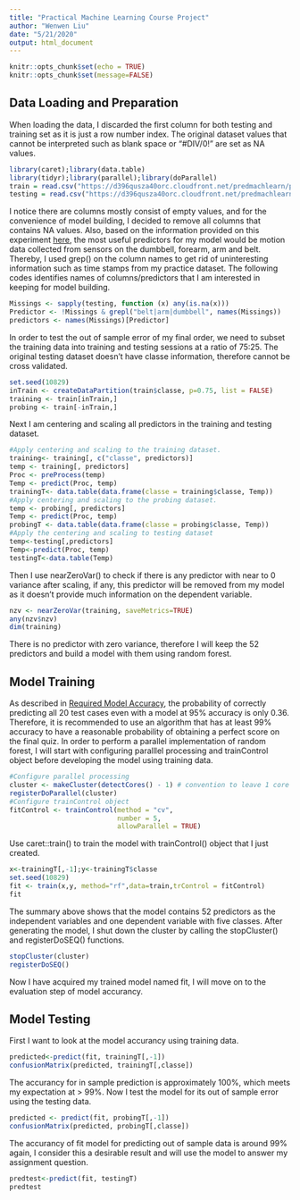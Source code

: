 ```yaml
---
title: "Practical Machine Learning Course Project"
author: "Wenwen Liu"
date: "5/21/2020"
output: html_document
---
```


```r
knitr::opts_chunk$set(echo = TRUE)
knitr::opts_chunk$set(message=FALSE)
```

## Data Loading and Preparation
When loading the data, I discarded the first column for both testing and training set as it is just a row number index. The original dataset values that cannot be interpreted such as blank space or "#DIV/0!" are set as NA values.
```r
library(caret);library(data.table)
library(tidyr);library(parallel);library(doParallel)
train = read.csv("https://d396qusza40orc.cloudfront.net/predmachlearn/pml-training.csv", na.strings=c("NA","#DIV/0!",""))[,-1]
testing = read.csv("https://d396qusza40orc.cloudfront.net/predmachlearn/pml-testing.csv", na.strings=c("NA","#DIV/0!",""))[,-1]

```
I notice there are columns mostly consist of empty values, and for the convenience of model building, I decided to remove all columns that contains NA values. Also, based on the information provided on this experiment [here](http://groupware.les.inf.puc-rio.br/har), the most useful predictors for my model would be motion data collected from sensors on the dumbbell, forearm, arm and belt. Thereby, I used grep() on the column names to get rid of uninteresting information such as time stamps from my practice dataset. The following codes identifies names of columns/predictors that I am interested in keeping for model building.
```r
Missings <- sapply(testing, function (x) any(is.na(x)))
Predictor <- !Missings & grepl("belt|arm|dumbbell", names(Missings))
predictors <- names(Missings)[Predictor]
```
In order to test the out of sample error of my final order, we need to subset the training data into training and testing sessions at a ratio of 75:25. The original testing dataset doesn't have classe information, therefore cannot be cross validated. 
```r
set.seed(10829)
inTrain <- createDataPartition(train$classe, p=0.75, list = FALSE)
training <- train[inTrain,]
probing <- train[-inTrain,]
```
Next I am centering and scaling all predictors in the training and testing dataset.
```r
#Apply centering and scaling to the training dataset.
training<- training[, c("classe", predictors)]
temp <- training[, predictors]
Proc <- preProcess(temp)
Temp <- predict(Proc, temp)
trainingT<- data.table(data.frame(classe = training$classe, Temp))
#Apply centering and scaling to the probing dataset.
temp <- probing[, predictors]
Temp <- predict(Proc, temp)
probingT <- data.table(data.frame(classe = probing$classe, Temp))
#Apply the centering and scaling to testing dataset
temp<-testing[,predictors]
Temp<-predict(Proc, temp)
testingT<-data.table(Temp)
```
Then I use nearZeroVar() to check if there is any predictor with near to 0 variance after scaling, if any, this predictor will be removed from my model as it doesn't provide much information on the dependent variable. 

```r
nzv <- nearZeroVar(training, saveMetrics=TRUE)
any(nzv$nzv)
dim(training)
```
There is no predictor with zero variance, therefore I will keep the 52 predictors and build a model with them using random forest. 

## Model Training
As described in [Required Model Accuracy](https://github.com/lgreski/datasciencectacontent/blob/master/markdown/pml-requiredModelAccuracy.md), the probability of correctly predicting all 20 test cases even with a model at 95% accuracy is only 0.36. Therefore, it is recommended to use an algorithm that has at least 99% accuracy to have a reasonable probability of obtaining a perfect score on the final quiz. 
In order to perform a parallel implementation of random forest, I will start with configuring paralllel processing and trainControl object before developing the model using training data. 
```r
#Configure parallel processing
cluster <- makeCluster(detectCores() - 1) # convention to leave 1 core for OS
registerDoParallel(cluster)
#Configure trainControl object
fitControl <- trainControl(method = "cv",
                           number = 5,
                           allowParallel = TRUE)
```
Use caret::train() to train the model with trainControl() object that I just created.
```r
x<-trainingT[,-1];y<-trainingT$classe
set.seed(10829)
fit <- train(x,y, method="rf",data=train,trControl = fitControl)
fit
```
The summary above shows that the model contains 52 predictors as the independent variables and one dependent variable with five classes. After generating the model, I shut down the cluster by calling the stopCluster() and registerDoSEQ() functions. 
```r
stopCluster(cluster)
registerDoSEQ()
```
Now I have acquired my trained model named fit, I will move on to the evaluation step of model accurancy. 

## Model Testing
First I want to look at the model accurancy using training data. 
```r
predicted<-predict(fit, trainingT[,-1])
confusionMatrix(predicted, trainingT[,classe])
```
The accurancy for in sample prediction is approximately 100%, which meets my expectation at > 99%. Now I test the model for its out of sample error using the testing data. 
```r
predicted <- predict(fit, probingT[,-1])
confusionMatrix(predicted, probingT[,classe])
```
The accurancy of fit model for predicting out of sample data is around 99% again, I consider this a desirable result and will use the model to answer my assignment question.
```r
predtest<-predict(fit, testingT)
predtest
```
